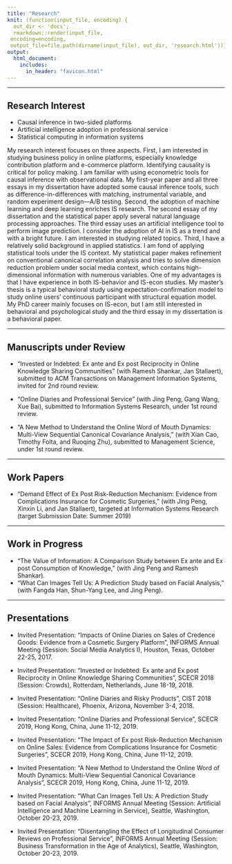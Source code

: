 ```yaml
---
title: "Research"
knit: (function(input_file, encoding) {
  out_dir <- 'docs';
  rmarkdown::render(input_file,
 encoding=encoding,
 output_file=file.path(dirname(input_file), out_dir, 'research.html'))})
output: 
  html_document:
    includes:
      in_header: "favicon.html" 
---
```


***

## Research Interest

* Causal inference in two-sided platforms
* Artificial intelligence adoption in professional service
* Statistical computing in information systems

My research interest focuses on three aspects. First, I am interested in studying business policy in online platforms, especially knowledge contribution platform and e-commerce platform. Identifying causality is critical for policy making. I am familiar with using econometric tools for causal inference with observational data. My first-year paper and all three essays in my dissertation have adopted some causal inference tools, such as difference-in-differences with matching, instrumental variable, and random experiment design—A/B testing. Second, the adoption of machine learning and deep learning enriches IS research. The second essay of my dissertation and the statistical paper apply several natural language processing approaches. The third essay uses an artificial intelligence tool to perform image prediction. I consider the adoption of AI in IS as a trend and with a bright future. I am interested in studying related topics. Third, I have a relatively solid background in applied statistics. I am fond of applying statistical tools under the IS context. My statistical paper makes refinement on conventional canonical correlation analysis and tries to solve dimension reduction problem under social media context, which contains high-dimensional information with numerous variables. One of my advantages is that I have experience in both IS-behavior and IS-econ studies. My master’s thesis is a typical behavioral study using expectation-confirmation model to study online users’ continuous participant with structural equation model. My PhD career mainly focuses on IS-econ, but I am still interested in behavioral and psychological study and the third essay in my dissertation is a behavioral paper. 

***

## Manuscripts under Review

* “Invested or Indebted: Ex ante and Ex post Reciprocity in Online Knowledge Sharing Communities” (with Ramesh Shankar, Jan Stallaert), submitted to ACM Transactions on Management Information Systems, invited for 2nd round review.

* “Online Diaries and Professional Service” (with Jing Peng, Gang Wang, Xue Bai), submitted to Information Systems Research, under 1st round review.

* “A New Method to Understand the Online Word of Mouth Dynamics: Multi-View Sequential Canonical Covariance Analysis,” (with Xian Cao, Timothy Folta, and Ruoqing Zhu), submitted to Management Science, under 1st round review.


***

## Work Papers
* “Demand Effect of Ex Post Risk-Reduction Mechanism: Evidence from Complications Insurance for Cosmetic Surgeries,” (with Jing Peng, Xinxin Li, and Jan Stallaert), targeted at Information Systems Research (target Submission Date: Summer 2019)

*** 

## Work in Progress
* “The Value of Information: A Comparison Study between Ex ante and Ex post Consumption of Knowledge,” (with Jing Peng and Ramesh Shankar).
* “What Can Images Tell Us: A Prediction Study based on Facial Analysis,” (with Fangda Han, Shun-Yang Lee, and Jing Peng).

***

## Presentations

* Invited Presentation: “Impacts of Online Diaries on Sales of Credence Goods: Evidence from a Cosmetic Surgery Platform”, INFORMS Annual Meeting (Session: Social Media Analytics I), Houston, Texas, October 22-25, 2017.

* Invited Presentation: “Invested or Indebted: Ex ante and Ex post Reciprocity in Online Knowledge Sharing Communities”, SCECR 2018 (Session: Crowds), Rotterdam, Netherlands, June 18-19, 2018.

* Invited Presentation: “Online Diaries and Risky Products”, CIST 2018 (Session: Healthcare), Phoenix, Arizona, November 3-4, 2018.

* Invited Presentation: “Online Diaries and Professional Service”, SCECR 2019, Hong Kong, China, June 11-12, 2019.

* Invited Presentation: “The Impact of Ex post Risk-Reduction Mechanism on Online Sales: Evidence from Complications Insurance for Cosmetic Surgeries”, SCECR 2019, Hong Kong, China, June 11-12, 2019.

* Invited Presentation: “A New Method to Understand the Online Word of Mouth Dynamics: Multi-View Sequential Canonical Covariance Analysis”, SCECR 2019, Hong Kong, China, June 11-12, 2019.

* Invited Presentation: “What Can Images Tell Us: A Prediction Study based on Facial Analysis”, INFORMS Annual Meeting (Session: Artificial Intelligence and Machine Learning in Service), Seattle, Washington, October 20-23, 2019.

* Invited Presentation: “Disentangling the Effect of Longitudinal Consumer Reviews on Professional Service”, INFORMS Annual Meeting (Session: Business Transformation in the Age of Analytics), Seattle, Washington, October 20-23, 2019.

